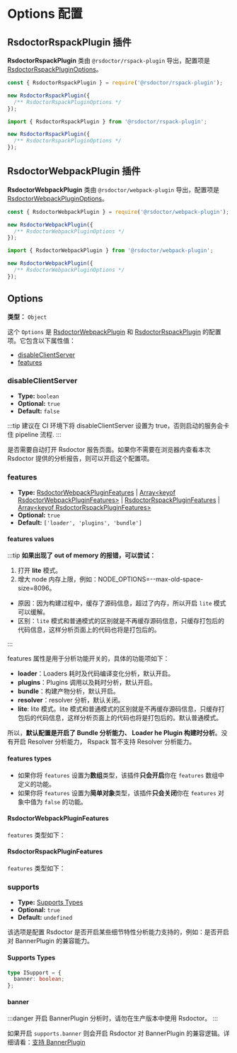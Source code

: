 # Options 配置

## RsdoctorRspackPlugin 插件

**RsdoctorRspackPlugin** 类由 `@rsdoctor/rspack-plugin` 导出，配置项是 [RsdoctorRspackPluginOptions](#options-1)。

<Tabs>

<Tab label="cjs">

```js
const { RsdoctorRspackPlugin } = require('@rsdoctor/rspack-plugin');

new RsdoctorRspackPlugin({
  /** RsdoctorRspackPluginOptions */
});
```

</Tab>

<Tab label="esm">

```ts
import { RsdoctorRspackPlugin } from '@rsdoctor/rspack-plugin';

new RsdoctorRspackPlugin({
  /** RsdoctorRspackPluginOptions */
});
```

</Tab>

</Tabs>

## RsdoctorWebpackPlugin 插件

**RsdoctorWebpackPlugin** 类由 `@rsdoctor/webpack-plugin` 导出，配置项是 [RsdoctorWebpackPluginOptions](#options-1)。


<Tabs>

<Tab label="cjs">

```js
const { RsdoctorWebpackPlugin } = require('@rsdoctor/webpack-plugin');

new RsdoctorWebpackPlugin({
  /** RsdoctorWebpackPluginOptions */
});
```

</Tab>

<Tab label="esm">

```ts
import { RsdoctorWebpackPlugin } from '@rsdoctor/webpack-plugin';

new RsdoctorWebpackPlugin({
  /** RsdoctorWebpackPluginOptions */
});
```

</Tab>

</Tabs>

## Options

**类型：** `Object`

这个 `Options` 是 [RsdoctorWebpackPlugin](#rsdoctorwebpackplugin-%E6%8F%92%E4%BB%B6) 和 [RsdoctorRspackPlugin](#rsdoctorrspackplugin-%E6%8F%92%E4%BB%B6) 的配置项。它包含以下属性值：

- [disableClientServer](#disableclientserver)
- [features](#features)

### disableClientServer

- **Type:** `boolean`
- **Optional:** `true`
- **Default:** `false`

:::tip
建议在 CI 环境下将 disableClientServer 设置为 true，否则启动的服务会卡住 pipeline 流程.
:::

是否需要自动打开 Rsdoctor 报告页面。如果你不需要在浏览器内查看本次 Rsdoctor 提供的分析报告，则可以开启这个配置项。

### features

- **Type:** [RsdoctorWebpackPluginFeatures](#rsdoctorwebpackpluginfeatures) | [Array\<keyof RsdoctorWebpackPluginFeatures\>](#rsdoctorwebpackpluginfeatures) | [RsdoctorRspackPluginFeatures](#rsdoctorrspackpluginfeatures) | [Array\<keyof RsdoctorRspackPluginFeatures\>](#rsdoctorrspackpluginfeatures)
- **Optional:** `true`
- **Default:** `['loader', 'plugins', 'bundle']`

#### features values

:::tip
**如果出现了 out of memory 的报错，可以尝试：**

1. 打开 **lite** 模式。
2. 增大 node 内存上限，例如：NODE_OPTIONS=--max-old-space-size=8096。

- 原因：因为构建过程中，缓存了源码信息，超过了内存，所以开启 `lite` 模式可以缓解。
- 区别：`lite` 模式和普通模式的区别就是不再缓存源码信息，只缓存打包后的代码信息，这样分析页面上的代码也将是打包后的。

:::

features 属性是用于分析功能开关的，具体的功能项如下：

- **loader**：Loaders 耗时及代码编译变化分析，默认开启。
- **plugins**：Plugins 调用以及耗时分析，默认开启。
- **bundle**：构建产物分析，默认开启。
- **resolver**：resolver 分析，默认关闭。
- **lite**: lite 模式。lite 模式和普通模式的区别就是不再缓存源码信息，只缓存打包后的代码信息，这样分析页面上的代码也将是打包后的。默认普通模式。

所以，**默认配置是开启了 Bundle 分析能力、 Loader he Plugin 构建时分析**。没有开启 Resolver 分析能力， Rspack 暂不支持 Resolver 分析能力。

#### features types

- 如果你将 `features` 设置为**数组**类型，该插件**只会开启**你在 `features` 数组中定义的功能。
- 如果你将 `features` 设置为**简单对象**类型，该插件**只会关闭**你在 `features` 对象中值为 `false` 的功能。

#### RsdoctorWebpackPluginFeatures

`features` 类型如下：


<Features />

#### RsdoctorRspackPluginFeatures

`features` 类型如下：


<FeaturesRspack />

### supports

- **Type:** [Supports Types](#supports-types)
- **Optional:** `true`
- **Default:** `undefined`

该选项是配置 Rsdoctor 是否开启某些细节特性分析能力支持的，例如：是否开启对 BannerPlugin 的兼容能力。

#### Supports Types

```ts
type ISupport = {
  banner: boolean;
};
```

#### banner

:::danger
开启 BannerPlugin 分析时，请勿在生产版本中使用 Rsdoctor。
:::

如果开启 `supports.banner` 则会开启 Rsdoctor 对 BannerPlugin 的兼容逻辑。详细请看：[支持 BannerPlugin](../../guide/usage/bundle-size#%E6%94%AF%E6%8C%81-bannerplugin)
